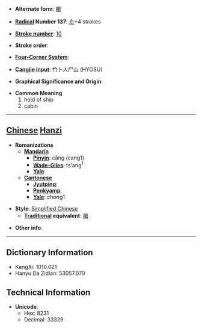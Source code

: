 * '''Alternate form''': [[艙]]

* '''[[Wiktionary:Chinese radical index| Radical]] Number 137''': [[Wiktionary:Chinese radical index 舟|舟]]+4 strokes

* '''[[Wiktionary:Chinese total strokes index|Stroke number]]''': [[Wiktionary:Chinese total strokes index 10|10]]

* '''Stroke order''': 

* '''[[Wiktionary:Chinese four corner index|Four-Corner System]]''': 

* '''[[Wiktionary:Chinese Cangjie index|Cangjie input]]''': 竹卜人尸山 (HYOSU)

* '''Graphical Significance and Origin''': 

* '''Common Meaning'''
*#hold of ship
*# cabin


----

== [[Chinese]] [[Hanzi]] ==

* '''Romanizations'''
** '''[[Mandarin]]'''
*** '''[[Pinyin]]''': cāng (cang1)
*** '''[[Wade-Giles]]''': ts'ang<sup>1</sup>
*** '''[[Yale]]''': 
** '''[[Cantonese]]'''
*** '''[[Jyutping]]''':
*** '''[[Penkyamp]]''': 
*** '''[[Yale]]''': chong1

* '''Style''': [[Simplified Chinese]] 
** '''[[Traditional Chinese|Traditional]] equivalent''': [[艙]]

* '''Other info''': 

----

== Dictionary Information ==

* KangXi: 1010.021
* Hanyu Da Zidian: 53057.070

== Technical Information ==

* '''Unicode''':
** Hex: 8231
** Decimal: 33329